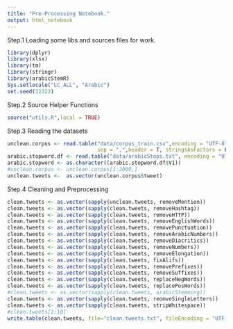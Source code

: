 ```yaml
---
title: "Pre-Processing Notebook."
output: html_notebook
---
```

Step.1 Loading some libs and sources files for work.
```r

library(dplyr)
library(xlsx)
library(tm)
library(stringr)
library(arabicStemR)
Sys.setlocale("LC_ALL", "Arabic")
set.seed(32323)

```

Step.2 Source Helper Functions
```r
source("utils.R",local = TRUE)
```

Step.3 Reading the datasets
```r
unclean.corpus <- read.table("data/corpus_train.csv",encoding = "UTF-8",
                             sep = ",",header = T, stringsAsFactors = F)
arabic.stopword.df <- read.table("data/arabicStops.txt", encoding = "UTF-8")
arabic.stopword <- as.character((arabic.stopword.df$V1))
#unclean.corpus <- unclean.corpus[1:2000,]
unclean.tweets <-  as.vector(unclean.corpus$tweet)
```

Step.4 Cleaning and Preprocessing
```r
clean.tweets <- as.vector(sapply(unclean.tweets, removeMention))
clean.tweets <- as.vector(sapply(clean.tweets, removeHashtag))
clean.tweets <- as.vector(sapply(clean.tweets, removeHTTP))
clean.tweets <- as.vector(sapply(clean.tweets, removeEnglishWords))
clean.tweets <- as.vector(sapply(clean.tweets, removePunctuation))
clean.tweets <- as.vector(sapply(clean.tweets, removeArabicNumbers))
clean.tweets <- as.vector(sapply(clean.tweets, removeDiacritics))
clean.tweets <- as.vector(sapply(clean.tweets, removeNumbers))
clean.tweets <- as.vector(sapply(clean.tweets, removeElongation))
clean.tweets <- as.vector(sapply(clean.tweets, fixAlifs))
clean.tweets <- as.vector(sapply(clean.tweets, removePrefixes))
clean.tweets <- as.vector(sapply(clean.tweets, removeSuffixes))
clean.tweets <- as.vector(sapply(clean.tweets, replaceNegWords))
clean.tweets <- as.vector(sapply(clean.tweets, replacePosWords))
#clean.tweets <- as.vector(sapply(clean.tweets, arabicStemming))
clean.tweets <- as.vector(sapply(clean.tweets, reomveSingleLetters))
clean.tweets <- as.vector(sapply(clean.tweets, stripWhitespace))
#clean.tweets[1:10]
write.table(clean.tweets, file="clean.tweets.txt", fileEncoding = "UTF-8", row.names = F, col.names = F)
```